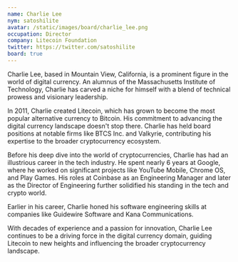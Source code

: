 ```yaml
---
name: Charlie Lee
nym: satoshilite
avatar: /static/images/board/charlie_lee.png
occupation: Director
company: Litecoin Foundation
twitter: https://twitter.com/satoshilite
board: true
---
```


Charlie Lee, based in Mountain View, California, is a prominent figure in the world of digital currency. An alumnus of the Massachusetts Institute of Technology, Charlie has carved a niche for himself with a blend of technical prowess and visionary leadership.

In 2011, Charlie created Litecoin, which has grown to become the most popular alternative currency to Bitcoin. His commitment to advancing the digital currency landscape doesn't stop there. Charlie has held board positions at notable firms like BTCS Inc. and Valkyrie, contributing his expertise to the broader cryptocurrency ecosystem.

Before his deep dive into the world of cryptocurrencies, Charlie has had an illustrious career in the tech industry. He spent nearly 6 years at Google, where he worked on significant projects like YouTube Mobile, Chrome OS, and Play Games. His roles at Coinbase as an Engineering Manager and later as the Director of Engineering further solidified his standing in the tech and crypto world.

Earlier in his career, Charlie honed his software engineering skills at companies like Guidewire Software and Kana Communications.

With decades of experience and a passion for innovation, Charlie Lee continues to be a driving force in the digital currency domain, guiding Litecoin to new heights and influencing the broader cryptocurrency landscape.
